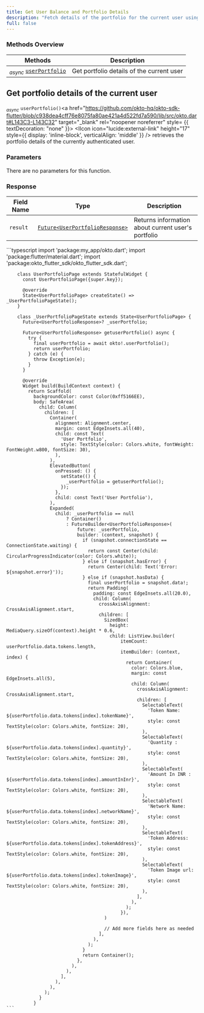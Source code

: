 ```yaml
---
title: Get User Balance and Portfolio Details 
description: "Fetch details of the portfolio for the current user using the Okto SDK."
full: false
---
```




### Methods Overview

| Methods                                                          | Description                               |                 
|------------------------------------------------------------------|-------------------------------------------|
| <sub><i>async</i></sub> [`userPortfolio`](#get-portfolio-details-of-the-current-user)   | Get portfolio details of the current user |

<div className="method-box">

## Get portfolio details of the current user

<sub><i>async</i></sub> `userPortfolio()`<a href="https://github.com/okto-hq/okto-sdk-flutter/blob/c938dea4cff76e8075fa80ae421a4d522fd7a590/lib/src/okto.dart#L143C3-L143C32" target="_blank" rel="noopener noreferrer" style= {{ textDecoration: "none" }}> <IIcon icon="lucide:external-link" height="17" style={{ display: 'inline-block', verticalAlign: 'middle' }} /></a> retrieves the portfolio details of the currently authenticated user.

### Parameters

There are no parameters for this function.

### Response

<Callout title="Success Response">

| Field Name | Type                     | Description                                         | 
|------------|--------------------------|-----------------------------------------------------|
| `result`   | [`Future<UserPortfolioResponse>`](/api-docs#model/portfoliodata) | Returns information about current user's portfolio  | 

</Callout>


<Accordions>
<Accordion title="Example">
<Tabs items={['Typescript']}>
  <Tab value="Typescript">
    ```typescript
        import 'package:my_app/okto.dart';
        import 'package:flutter/material.dart';
        import 'package:okto_flutter_sdk/okto_flutter_sdk.dart';
        
        class UserPortfolioPage extends StatefulWidget {
          const UserPortfolioPage({super.key});
        
          @override
          State<UserPortfolioPage> createState() => _UserPortfolioPageState();
        }
        
        class _UserPortfolioPageState extends State<UserPortfolioPage> {
          Future<UserPortfolioResponse>? _userPortfolio;
        
          Future<UserPortfolioResponse> getuserPortfolio() async {
            try {
              final userPortfolio = await okto!.userPortfolio();
              return userPortfolio;
            } catch (e) {
              throw Exception(e);
            }
          }
        
          @override
          Widget build(BuildContext context) {
            return Scaffold(
              backgroundColor: const Color(0xff5166EE),
              body: SafeArea(
                child: Column(
                  children: [
                    Container(
                      alignment: Alignment.center,
                      margin: const EdgeInsets.all(40),
                      child: const Text(
                        'User Portfolio',
                        style: TextStyle(color: Colors.white, fontWeight: FontWeight.w800, fontSize: 30),
                      ),
                    ),
                    ElevatedButton(
                      onPressed: () {
                        setState(() {
                          _userPortfolio = getuserPortfolio();
                        });
                      },
                      child: const Text('User Portfolio'),
                    ),
                    Expanded(
                      child: _userPortfolio == null
                          ? Container()
                          : FutureBuilder<UserPortfolioResponse>(
                              future: _userPortfolio,
                              builder: (context, snapshot) {
                                if (snapshot.connectionState == ConnectionState.waiting) {
                                  return const Center(child: CircularProgressIndicator(color: Colors.white));
                                } else if (snapshot.hasError) {
                                  return Center(child: Text('Error: ${snapshot.error}'));
                                } else if (snapshot.hasData) {
                                  final userPortfolio = snapshot.data!;
                                  return Padding(
                                    padding: const EdgeInsets.all(20.0),
                                    child: Column(
                                      crossAxisAlignment: CrossAxisAlignment.start,
                                      children: [
                                        SizedBox(
                                          height: MediaQuery.sizeOf(context).height * 0.6,
                                          child: ListView.builder(
                                              itemCount: userPortfolio.data.tokens.length,
                                              itemBuilder: (context, index) {
                                                return Container(
                                                  color: Colors.blue,
                                                  margin: const EdgeInsets.all(5),
                                                  child: Column(
                                                    crossAxisAlignment: CrossAxisAlignment.start,
                                                    children: [
                                                      SelectableText(
                                                        'Token Name: ${userPortfolio.data.tokens[index].tokenName}',
                                                        style: const TextStyle(color: Colors.white, fontSize: 20),
                                                      ),
                                                      SelectableText(
                                                        'Quantity : ${userPortfolio.data.tokens[index].quantity}',
                                                        style: const TextStyle(color: Colors.white, fontSize: 20),
                                                      ),
                                                      SelectableText(
                                                        'Amount In INR : ${userPortfolio.data.tokens[index].amountInInr}',
                                                        style: const TextStyle(color: Colors.white, fontSize: 20),
                                                      ),
                                                      SelectableText(
                                                        'Network Name: ${userPortfolio.data.tokens[index].networkName}',
                                                        style: const TextStyle(color: Colors.white, fontSize: 20),
                                                      ),
                                                      SelectableText(
                                                        'Token Address: ${userPortfolio.data.tokens[index].tokenAddress}',
                                                        style: const TextStyle(color: Colors.white, fontSize: 20),
                                                      ),
                                                      SelectableText(
                                                        'Token Image url: ${userPortfolio.data.tokens[index].tokenImage}',
                                                        style: const TextStyle(color: Colors.white, fontSize: 20),
                                                      ),
                                                    ],
                                                  ),
                                                );
                                              }),
                                        )
        
                                        // Add more fields here as needed
                                      ],
                                    ),
                                  );
                                }
                                return Container();
                              },
                            ),
                          ),
                        ],
                      ),
                    ),
                  );
                }
              }
    ```
  </Tab>
</Tabs>
</Accordion>
</Accordions>

</div>